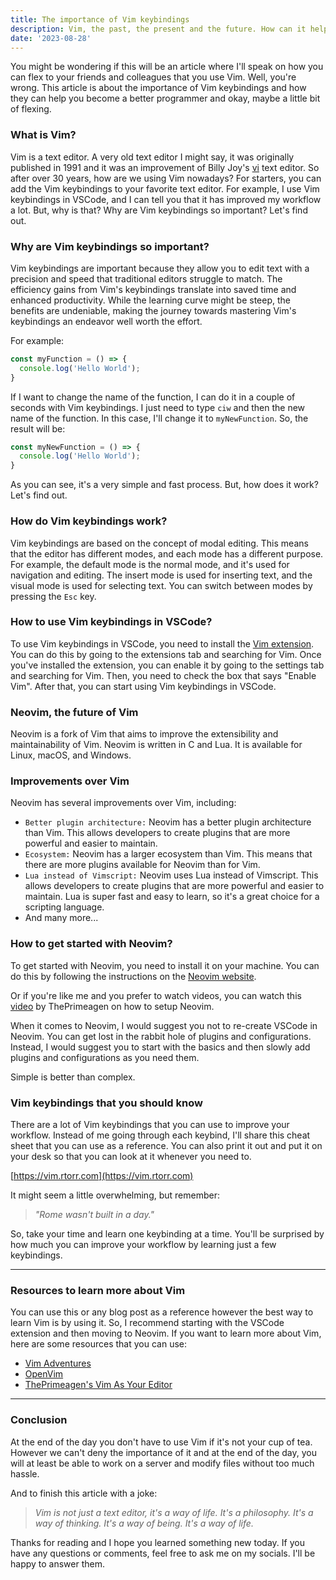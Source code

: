 ```yaml
---
title: The importance of Vim keybindings
description: Vim, the past, the present and the future. How can it help you become more productive and efficient in your day to day life as a developer?
date: '2023-08-28'
---
```


You might be wondering if this will be an article where I'll speak on how you can flex to your friends and colleagues that you use Vim. Well, you're wrong. This article is about the importance of Vim keybindings and how they can help you become a better programmer and okay, maybe a little bit of flexing.

### What is Vim?

Vim is a text editor. A very old text editor I might say, it was originally published in 1991 and it was an improvement of Billy Joy's [vi](https://www.cs.colostate.edu/helpdocs/vi.html) text editor.
So after over 30 years, how are we using Vim nowadays? For starters, you can add the Vim keybindings to your favorite text editor. For example, I use Vim keybindings in VSCode, and I can tell you that it has improved my workflow a lot. But, why is that? Why are Vim keybindings so important? Let's find out.

### Why are Vim keybindings so important?

Vim keybindings are important because they allow you to edit text with a precision and speed that traditional editors struggle to match. The efficiency gains from Vim's keybindings translate into saved time and enhanced productivity. While the learning curve might be steep, the benefits are undeniable, making the journey towards mastering Vim's keybindings an endeavor well worth the effort.

For example: 
```js
const myFunction = () => {
  console.log('Hello World');
}
```

If I want to change the name of the function, I can do it in a couple of seconds with Vim keybindings. I just need to type `ciw` and then the new name of the function. In this case, I'll change it to `myNewFunction`. So, the result will be:

```js
const myNewFunction = () => {
  console.log('Hello World');
}
```

As you can see, it's a very simple and fast process. But, how does it work? Let's find out.

### How do Vim keybindings work?

Vim keybindings are based on the concept of modal editing. This means that the editor has different modes, and each mode has a different purpose. For example, the default mode is the normal mode, and it's used for navigation and editing. The insert mode is used for inserting text, and the visual mode is used for selecting text. You can switch between modes by pressing the `Esc` key.

### How to use Vim keybindings in VSCode?

To use Vim keybindings in VSCode, you need to install the [Vim extension](https://marketplace.visualstudio.com/items?itemName=vscodevim.vim). You can do this by going to the extensions tab and searching for Vim. Once you've installed the extension, you can enable it by going to the settings tab and searching for Vim. Then, you need to check the box that says "Enable Vim". After that, you can start using Vim keybindings in VSCode.

### Neovim, the future of Vim

Neovim is a fork of Vim that aims to improve the extensibility and maintainability of Vim. Neovim is written in C and Lua. It is available for Linux, macOS, and Windows.

### Improvements over Vim

Neovim has several improvements over Vim, including:
   - `Better plugin architecture:` Neovim has a better plugin architecture than Vim. This allows developers to create plugins that are more powerful and easier to maintain.
   - `Ecosystem:` Neovim has a larger ecosystem than Vim. This means that there are more plugins available for Neovim than for Vim.
   - `Lua instead of Vimscript:` Neovim uses Lua instead of Vimscript. This allows developers to create plugins that are more powerful and easier to maintain. Lua is super fast and easy to learn, so it's a great choice for a scripting language.
   - And many more...

###  How to get started with Neovim?

To get started with Neovim, you need to install it on your machine. You can do this by following the instructions on the [Neovim website](https://neovim.io/).

Or if you're like me and you prefer to watch videos, you can watch this [video](https://www.youtube.com/watch?v=w7i4amO_zaE) by ThePrimeagen on how to setup Neovim.

When it comes to Neovim, I would suggest you not to re-create VSCode in Neovim. You can get lost in the rabbit hole of plugins and configurations. Instead, I would suggest you to start with the basics and then slowly add plugins and configurations as you need them.

Simple is better than complex.

### Vim keybindings that you should know

There are a lot of Vim keybindings that you can use to improve your workflow. Instead of me going through each keybind, I'll share this cheat sheet that you can use as a reference. You can also print it out and put it on your desk so that you can look at it whenever you need to.

[https://vim.rtorr.com](https://vim.rtorr.com)

It might seem a little overwhelming, but remember: 
> _"Rome wasn't built in a day."_

So, take your time and learn one keybinding at a time. You'll be surprised by how much you can improve your workflow by learning just a few keybindings.

---

### Resources to learn more about Vim

You can use this or any blog post as a reference however the best way to learn Vim is by using it. So, I recommend starting with the VSCode extension and then moving to Neovim. If you want to learn more about Vim, here are some resources that you can use:
- [Vim Adventures](https://vim-adventures.com/)
- [OpenVim](https://www.openvim.com/)
- [ThePrimeagen's Vim As Your Editor](https://www.youtube.com/playlist?list=PLm323Lc7iSW_wuxqmKx_xxNtJC_hJbQ7R) 

---

### Conclusion

At the end of the day you don't have to use Vim if it's not your cup of tea. However we can't deny the importance of it and at the end of the day, you will at least be able to work on a server and modify files without too much hassle. 

And to finish this article with a joke:
> _Vim is not just a text editor, it's a way of life. It's a philosophy. It's a way of thinking. It's a way of being. It's a way of life._

Thanks for reading and I hope you learned something new today. If you have any questions or comments, feel free to ask me on my socials. I'll be happy to answer them. 